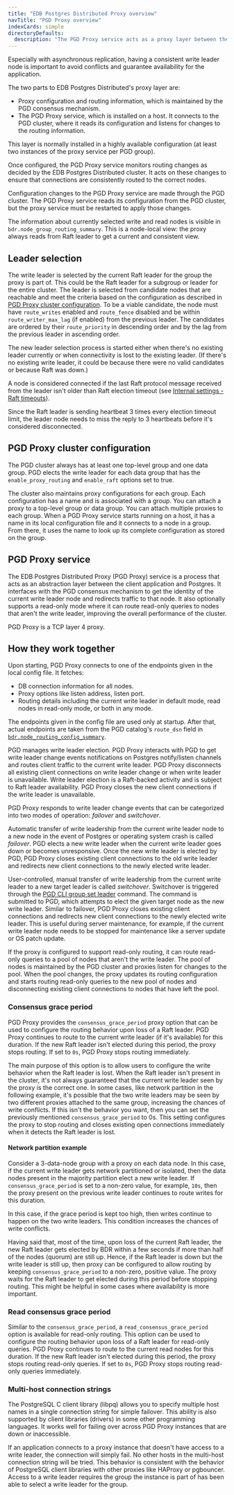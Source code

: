 ```yaml
---
title: "EDB Postgres Distributed Proxy overview"
navTitle: "PGD Proxy overview"
indexCards: simple
directoryDefaults:
  description: "The PGD Proxy service acts as a proxy layer between the client application and Postgres for your PGD cluster."
---
```



Especially with asynchronous replication, having a consistent write leader node is
important to avoid conflicts and guarantee availability for the application.

The two parts to EDB Postgres Distributed's proxy layer are:

* Proxy configuration and routing information, which is maintained by the PGD consensus mechanism.
* The PGD Proxy service, which is installed on a host. It connects to the PGD cluster, where it reads its configuration and listens for changes to the routing information.

This layer is normally installed in a highly available configuration (at least two instances of the proxy service per PGD group).

Once configured, the PGD Proxy service monitors routing changes as decided by the EDB Postgres Distributed cluster. It acts on these changes to ensure that connections are consistently routed to the correct nodes.

Configuration changes to the PGD Proxy service are made through the PGD cluster. 
The PGD Proxy service reads its configuration from the PGD cluster, but the proxy service must be restarted to apply those changes.

The information about currently selected write and read nodes is visible in
`bdr.node_group_routing_summary`. This is a node-local view: the proxy
always reads from Raft leader to get a current and consistent view.

## Leader selection

The write leader is selected by the current Raft leader for the group the proxy is part of. 
This could be the Raft leader for a subgroup or leader for the entire cluster.
The leader is selected from candidate nodes that are reachable and meet the criteria based
on the configuration as described in [PGD Proxy cluster configuration](#pgd-proxy-cluster-configuration). To be a viable candidate, the node must have
`route_writes` enabled and `route_fence` disabled and be within `route_writer_max_lag`
(if enabled) from the previous leader. The candidates are ordered by their `route_priority`
in descending order and by the lag from the previous leader in ascending order.

The new leader selection process is started either when there's no existing leader currently
or when
connectivity is lost to the existing leader. (If there's no existing write leader, it could be because there were no valid candidates or because Raft was down.)

A node is considered connected if the last Raft protocol message received from the leader
isn't older than Raft election timeout
(see [Internal settings - Raft timeouts](../reference/pgd-settings#internal-settings---raft-timeouts)).

Since the Raft leader is sending heartbeat 3 times every election timeout limit, the leader
node needs to miss the reply to 3 heartbeats before it's considered disconnected.

## PGD Proxy cluster configuration

The PGD cluster always has at least one top-level group and one data group. PGD elects the write leader for each data group that has the `enable_proxy_routing` and `enable_raft` options set to true. 

The cluster also maintains proxy configurations for each group. Each configuration has a name and is associated with a group. You can attach a proxy to a top-level group or data group. You can attach multiple proxies to each group.
When a PGD Proxy service starts running on a host, it has a name in its local configuration file and it connects to a node in a group. From there, it uses the name to look up its complete configuration as stored on the group.


## PGD Proxy service

The EDB Postgres Distributed Proxy (PGD Proxy) service is a process that acts as an abstraction layer between the client application and Postgres. It interfaces with the PGD consensus mechanism to get the identity of the current write leader node and redirects traffic to that node. It also optionally supports a read-only mode where it can route read-only queries to nodes that aren't the write leader, improving the overall performance of the cluster.

PGD Proxy is a TCP layer 4 proxy.

## How they work together

Upon starting, PGD Proxy connects to one of the endpoints given in the local config file. It fetches:

-  DB connection information for all nodes.
-  Proxy options like listen address, listen port.
-  Routing details including the current write leader in default mode, read nodes in read-only mode, or both in any mode.

The endpoints given in the config file are used only at startup. After that, actual endpoints are taken from the PGD catalog's `route_dsn` field in [`bdr.node_routing_config_summary`](/pgd/latest/reference/catalogs-internal#bdrnode_routing_config_summary).

PGD manages write leader election. PGD Proxy interacts with PGD to get write leader change events notifications on Postgres notify/listen channels and routes client traffic to the current write leader. PGD Proxy disconnects all existing client connections on write leader change or when write leader is unavailable. Write leader election is a Raft-backed activity and is subject to Raft leader availability. PGD Proxy closes the new client connections if the write leader is unavailable.

PGD Proxy responds to write leader change events that can be categorized into two modes of operation: *failover* and *switchover*.

Automatic transfer of write leadership from the current write leader node to a new node in the event of Postgres or operating system crash is called *failover*. PGD elects a new write leader when the current write leader goes down or becomes unresponsive. Once the new write leader is elected by PGD, PGD Proxy closes existing client connections to the old write leader and redirects new client connections to the newly elected write leader.

User-controlled, manual transfer of write leadership from the current write leader to a new target leader is called *switchover*. Switchover is triggered through the [PGD CLI group set leader](../cli/command_ref/pgd_switchover) command. The command is submitted to PGD, which attempts to elect the given target node as the new write leader. Similar to failover, PGD Proxy closes existing client connections and redirects new client connections to the newly elected write leader. This is useful during server maintenance, for example, if the current write leader node needs to be stopped for maintenance like a server update or OS patch update.

If the proxy is configured to support read-only routing, it can route read-only queries to a pool of nodes that aren't the write leader. The pool of nodes is maintained by the PGD cluster and proxies listen for changes to the pool. When the pool changes, the proxy updates its routing configuration and starts routing read-only queries to the new pool of nodes and disconnecting existing client connections to nodes that have left the pool.

### Consensus grace period

PGD Proxy provides the `consensus_grace_period` proxy option that can be used to configure the routing behavior upon loss of a Raft leader. PGD Proxy continues to route to the current write leader (if it's available) for this duration. If the new Raft leader isn't elected during this period, the proxy stops routing. If set to `0s`, PGD Proxy stops routing immediately.

The main purpose of this option is to allow users to configure the write behavior when the Raft leader is lost. When the Raft leader isn't present in the cluster, it's not always guaranteed that the current write leader seen by the proxy is the correct one. In some cases, like network partition in the following example, it's possible that the two write leaders may be seen by two different proxies attached to the same group, increasing the chances of write conflicts. If this isn't the behavior you want, then you can set the previously mentioned `consensus_grace_period` to 0s. This setting configures the proxy to stop routing and closes existing open connections immediately when it detects the Raft leader is lost.

#### Network partition example

Consider a 3-data-node group with a proxy on each data node. In this case, if the current write leader gets network partitioned or isolated, then the data nodes present in the majority partition elect a new write leader. If `consensus_grace_period` is set to a non-zero value, for example, `10s`, then the proxy present on the previous write leader continues to route writes for this duration.

In this case, if the grace period is kept too high, then writes continue to happen on the two write leaders. This condition increases the chances of write conflicts.

Having said that, most of the time, upon loss of the current Raft leader, the new Raft leader gets elected by BDR within a few seconds if more than half of the nodes (quorum) are still up. Hence, if the Raft leader is down but the write leader is still up, then proxy can be configured to allow routing by keeping `consensus_grace_period` to a non-zero, positive value. The proxy waits for the Raft leader to get elected during this period before stopping routing. This might be helpful in some cases where availability is more important.

### Read consensus grace period

Similar to the `consensus_grace_period`, a `read_consensus_grace_period` option is available for read-only routing. This option can be used to configure the routing behavior upon loss of a Raft leader for read-only queries. PGD Proxy continues to route to the current read nodes for this duration. If the new Raft leader isn't elected during this period, the proxy stops routing read-only queries. If set to `0s`, PGD Proxy stops routing read-only queries immediately.

### Multi-host connection strings

The PostgreSQL C client library (libpq) allows you to specify multiple host names in a single connection string for simple failover. This ability is also supported by client libraries (drivers) in some other programming languages. It works well for failing over across PGD Proxy instances that are down or inaccessible. 

If an application connects to a proxy instance that doesn't have access to a write leader, the connection will simply fail. No other hosts in the multi-host connection string will be tried. This behavior is consistent with the behavior of PostgreSQL client libraries with other proxies like HAProxy or pgbouncer. Access to a write leader requires the group the instance is part of has been able to select a write leader for the group. 

